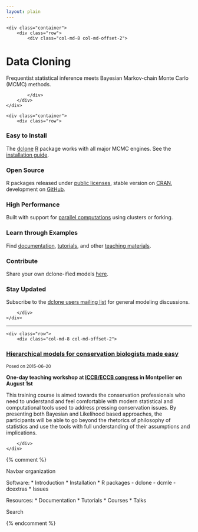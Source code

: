```yaml
---
layout: plain
---
```


<div class="jumbotron">
    <div class="container">
        <div class="row">
            <div class="col-md-8 col-md-offset-2">

<h1 class="title">Data Cloning</h1>
<p>Frequentist statistical inference meets
Bayesian Markov-chain Monte Carlo (MCMC) methods.</p>
<!-- <p><a class="btn btn-primary" href="{{ site.baseurl }}/dc.html">Learn more</a></p> -->
            
            </div>
        </div>
    </div>
</div>

<div class="section-tout">
    <div class="container">
        <div class="row">

<div class="col-lg-4 col-sm-6">
<h3><i class="fa fa-laptop"></i> Easy to Install</h3>
<p>The <a href="{{ site.baseurl }}/dclone">dclone</a> <a href="http://www.r-project.org">R</a> package 
works with all major MCMC engines. See the <a href="{{ site.baseurl }}/install.html">installation guide</a>.</p>
</div>

<div class="col-lg-4 col-sm-6">
<h3><i class="fa fa-code"></i> Open Source</h3>
<p>R packages released under <a href="http://www.gnu.org/licenses/licenses.en.html">public licenses</a>, stable version on <a href="http://cran.r-project.org/package=dclone">CRAN</a>, development on <a href="https://github.com/datacloning/dclone">GitHub</a>.</p>
</div>

<div class="col-lg-4 col-sm-6">
<h3><i class="fa fa-flash"></i> High Performance</h3>
<p>Built with support for <a href="{{ site.baseurl }}/usage.html#high-performance-computing">parallel computations</a> using clusters or forking.</p>
</div>

<div class="col-lg-4 col-sm-6">
<h3><i class="fa fa-file-text-o"></i> Learn through Examples</h3>
<p>Find <a href="{{ site.baseurl }}/documentation.html">documentation</a>, <a href="{{ site.baseurl }}/tutorials/">tutorials</a>, and other <a href="{{ site.baseurl }}/courses/">teaching materials</a>.</p>
</div>

<div class="col-lg-4 col-sm-6">
<h3><i class="fa fa-cloud"></i> Contribute</h3>
<p>Share your own dclone-ified models <a href="https://github.com/datacloning/dcexamples">here</a>.</p>
</div>

<div class="col-lg-4 col-sm-6">
<h3><i class="fa fa-bullhorn"></i> Stay Updated</h3>
<p>Subscribe to the <a href="https://groups.google.com/forum/?fromgroups#!forum/dclone-users">dclone users mailing list</a> for general modeling discussions.</p>
</div>

        </div>
    </div>
</div>

*****************

<div class="container">
    <div class="row">
        <div class="col-md-8 col-md-offset-2">

<div class="well">
<h3><a href="{{ site.baseurl }}/courses/2015/montpellier/">Hierarchical models for conservation biologists made easy</a></h3>
<p><small>Posed on 2015&ndash;06&ndash;20</small></p>
<p><strong>One-day teaching workshop at <a href="http://www.iccb-eccb2015.org/content/pre-congress-training-workshops">ICCB/ECCB congress</a> in Montpellier on August 1st</strong></p>
<p>This training course is aimed towards the conservation professionals who need to understand and feel comfortable with modern statistical and computational tools used to address pressing conservation issues. By presenting both Bayesian and Likelihood based approaches, the participants will be able to go beyond the rhetorics of philosophy of statistics and use the tools with full understanding of their assumptions and implications.</p>

        </div>
    </div>
</div>

{% comment %}
<!-- Move old entries here. -->

Navbar organization

Software:
* Introduction
* Installation
* R packages
  - dclone
  - dcmle
  - dcextras
* Issues

Resources:
* Documentation
* Tutorials
* Courses
* Talks

Search

{% endcomment %}
